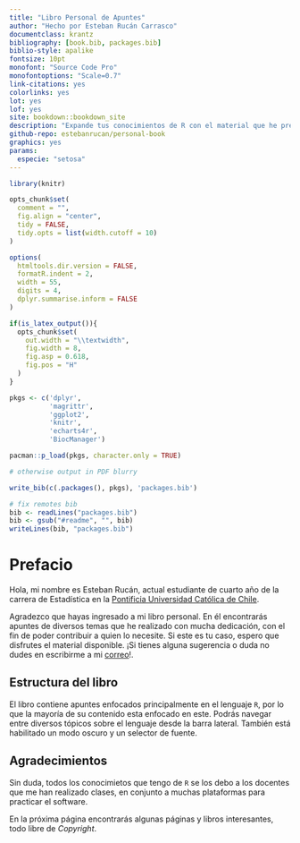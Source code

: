 ```yaml
--- 
title: "Libro Personal de Apuntes"
author: "Hecho por Esteban Rucán Carrasco"
documentclass: krantz
bibliography: [book.bib, packages.bib]
biblio-style: apalike
fontsize: 10pt
monofont: "Source Code Pro"
monofontoptions: "Scale=0.7"
link-citations: yes
colorlinks: yes
lot: yes
lof: yes
site: bookdown::bookdown_site
description: "Expande tus conocimientos de R con el material que he preparado."
github-repo: estebanrucan/personal-book
graphics: yes
params:
  especie: "setosa"
---
```


```r
library(knitr)

opts_chunk$set( 
  comment = "",
  fig.align = "center", 
  tidy = FALSE, 
  tidy.opts = list(width.cutoff = 10)
)

options(
  htmltools.dir.version = FALSE, 
  formatR.indent = 2, 
  width = 55, 
  digits = 4,
  dplyr.summarise.inform = FALSE
)

if(is_latex_output()){
  opts_chunk$set(
    out.width = "\\textwidth", 
    fig.width = 8, 
    fig.asp = 0.618,
    fig.pos = "H"
  )
}

pkgs <- c('dplyr',
          'magrittr', 
          'ggplot2', 
          'knitr', 
          'echarts4r',
          'BiocManager')

pacman::p_load(pkgs, character.only = TRUE)

# otherwise output in PDF blurry

write_bib(c(.packages(), pkgs), 'packages.bib')

# fix remotes bib
bib <- readLines("packages.bib")
bib <- gsub("#readme", "", bib)
writeLines(bib, "packages.bib")
```

# Prefacio {-}

Hola, mi nombre es Esteban Rucán, actual estudiante de cuarto año de la carrera de Estadística en la [Pontificia Universidad Católica de Chile](https://www.uc.cl). 

Agradezco que hayas ingresado a mi libro personal. En él encontrarás apuntes de diversos temas que he realizado con mucha dedicación, con el fin de poder contribuir a quien lo necesite. Si este es tu caso, espero que disfrutes el material disponible. ¡Si tienes alguna sugerencia o duda no dudes en escribirme a mi [correo](mailto:errucan@uc.cl)!.

## Estructura del libro

El libro contiene apuntes enfocados principalmente en el lenguaje `R`, por lo que la mayoría de su contenido esta enfocado en este. Podrás navegar entre diversos tópicos sobre el lenguaje desde la barra lateral. También está habilitado un modo oscuro y un selector de fuente.

## Agradecimientos

Sin duda, todos los conocimietos que tengo de `R` se los debo a los docentes que me han realizado clases, en conjunto a muchas plataformas para practicar el software.

En la próxima página encontrarás algunas páginas y libros interesantes, todo libre de *Copyright*.
